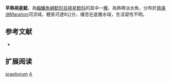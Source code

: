 {{Speciesbox
| name = 早熟視星鯰
| image = 
| image_width = 250px
| image_caption = 
| status = NE
| status_system = IUCN3.1
| genus = Astroblepus
| species = praeliorum
| authority = [[Allen|Allen]], 1942
| synonyms = 
}}

'''早熟視星鯰'''，為[[輻鰭魚綱|輻鰭魚綱]][[鯰形目|鯰形目]][[視星鯰科|視星鯰科]]的其中一[[種|種]]，為熱帶淡水魚，分布於[[南美洲|南美洲]]Marañon河流域，體長可達8公分，棲息在底層水域，生活習性不明。

==参考文献==
*{{FishBase_species|genus=Astroblepus|species=praeliorum|year=2014|month=11}}

== 扩展阅读 ==
{{refbegin}}
{{wikispecies-inline|Astroblepus praeliorum|早熟視星鯰}}
{{refend}}
{{Taxonbar|from=Q5798864}}

[[Category:視星鯰屬|praeliorum]]
[[Category:1942年描述的魚類|A]]